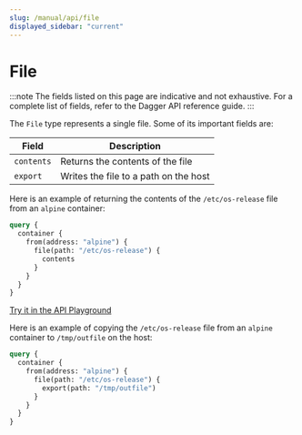```yaml
---
slug: /manual/api/file
displayed_sidebar: "current"
---
```


# File

:::note
The fields listed on this page are indicative and not exhaustive. For a complete list of fields, refer to the Dagger API reference guide.
:::

The `File` type represents a single file. Some of its important fields are:

| Field | Description |
|-------|-------------|
| `contents` | Returns the contents of the file |
| `export` | Writes the file to a path on the host |


Here is an example of returning the contents of the `/etc/os-release` file from an `alpine` container:

```graphql
query {
  container {
    from(address: "alpine") {
      file(path: "/etc/os-release") {
        contents
      }
    }
  }
}
```

[Try it in the API Playground](https://play.dagger.cloud/playground/PuxVoRejc6u)

Here is an example of copying the `/etc/os-release` file from an `alpine` container to `/tmp/outfile` on the host:

```graphql
query {
  container {
    from(address: "alpine") {
      file(path: "/etc/os-release") {
        export(path: "/tmp/outfile")
      }
    }
  }
}
```
